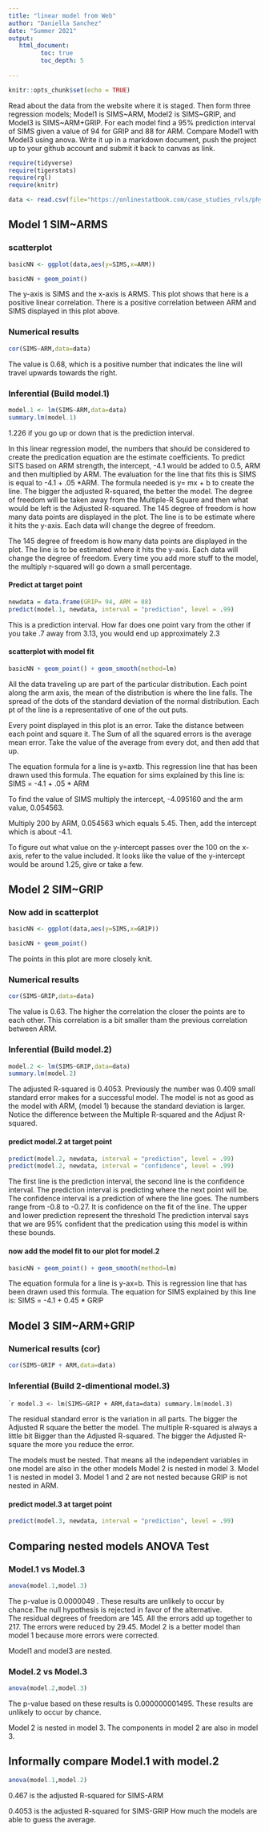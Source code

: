```yaml
---
title: "linear model from Web"
author: "Daniella Sanchez"
date: "Summer 2021"
output:
   html_document:
         toc: true
         toc_depth: 5
        
---
```


```r
knitr::opts_chunk$set(echo = TRUE)
```

Read about the data from the website where it is staged.  Then form three regression models; Model1 is SIMS~ARM, Model2 is SIMS~GRIP, and Model3 is SIMS~ARM+GRIP. For each model find a 95% prediction interval of SIMS given a value of 94  for GRIP and 88 for ARM. Compare Model1 with Model3 using anova. Write it up in a markdown document, push the project up to your github account and submit it back to canvas as link. 

 


```r
require(tidyverse)
require(tigerstats)
require(rgl)
require(knitr)

```

```r
data <- read.csv(file="https://onlinestatbook.com/case_studies_rvls/physical_strength/data.txt",sep="",header=TRUE)  

```

## Model 1 SIM~ARMS

### scatterplot

```r
basicNN <- ggplot(data,aes(y=SIMS,x=ARM))
```

```r
basicNN + geom_point()
```

The y-axis is SIMS and the x-axis is ARMS. This plot shows that here is a positive linear correlation. There is a positive correlation between ARM and SIMS displayed in this plot above. 

### Numerical results

```r
cor(SIMS~ARM,data=data)
```

The value is 0.68, which is a positive number that indicates the line will travel upwards towards the right. 

### Inferential  (Build model.1)

```r
model.1 <- lm(SIMS~ARM,data=data)
summary.lm(model.1)
```

1.226 if you go up or down that is the prediction interval. 

In this linear regression model, the numbers that should be considered to create the predication equation are the estimate coefficients. To predict SITS based on ARM strength, the intercept, -4.1 would be added to 0.5, ARM and then multiplied by ARM.  The evaluation for the line that fits this is SIMS is equal to -4.1 + .05 *ARM. The formula needed is y= mx  + b to create the line. The bigger the adjusted R-squared, the better the model. The degree of freedom will be taken away from the Multiple-R Square and then what would be left is the Adjusted R-squared. The 145 degree of freedom is how many data points are displayed in the plot. The line is to be estimate where it hits the y-axis. Each data will change the degree of freedom. 

The 145 degree of freedom is how many data points are displayed in the plot. The line is to be estimated where it hits the y-axis. Each data will change the degree of freedom. Every time you add more stuff to the model, the multiply r-squared will go down a small percentage. 

#### Predict at target point

```r
newdata = data.frame(GRIP= 94, ARM = 88)
predict(model.1, newdata, interval = "prediction", level = .99)
```

This is a prediction interval. How far does one point vary from the other if you take .7 away from 3.13, you would end up approximately 2.3

#### scatterplot with model fit
  
```r
basicNN + geom_point() + geom_smooth(method=lm)
``` 

All the data traveling up are part of the particular distribution.
Each point along the arm axis, the mean of the distribution is where the line falls. The spread of the dots of the standard deviation of the normal distribution. Each pt of the line is a representative of one of the out puts.

Every point displayed in this plot is an error. Take the distance between each point and square it. The Sum of all the squared errors is the average mean error. Take the value of the average from every dot, and then add that up. 

The equation formula for a line is y=axtb. This regression line that has been drawn used this formula. The equation for sims explained by this line is:
SIMS = -4.1 + .05 * ARM

To find the value of SIMS multiply the intercept, -4.095160 and the arm value, 0.054563. 

Multiply 200 by ARM, 0.054563 which equals 5.45. Then, add the intercept which is about -4.1. 

To figure out what value on the y-intercept passes over the 100 on the x-axis, refer to the value included. It looks like the value of the y-intercept would be around 1.25, give or take a few. 


## Model 2 SIM~GRIP

### Now add in scatterplot

```r
basicNN <- ggplot(data,aes(y=SIMS,x=GRIP))
```

```r
basicNN + geom_point()
```

The points in this plot are more closely knit. 

### Numerical results 

```r
cor(SIMS~GRIP,data=data)
```

The value is 0.63. The higher the correlation the closer the points are to each other. This correlation is a bit smaller tham the previous correlation between ARM. 

### Inferential  (Build model.2)
  
```r
model.2 <- lm(SIMS~GRIP,data=data)
summary.lm(model.2)
```

The adjusted R-squared is 0.4053. Previously the number was 0.409 
small standard error makes for a successful model. The model is not as good as the model with ARM, (model 1) because the standard deviation is larger. Notice the difference between the Multiple R-squared and the Adjust R-squared.


#### predict model.2 at target point

```r
predict(model.2, newdata, interval = "prediction", level = .99)
predict(model.2, newdata, interval = "confidence", level = .99)
```

The first line is the prediction interval, the second line is the confidence interval.
The prediction interval is predicting where the next point will be.
The confidence interval is a prediction of where the line goes. The numbers range from -0.8 to -0.27. It is confidence on the fit of the line. 
The upper and lower prediction represent the threshold
The prediction interval says that we are 95% confident that the predication using this model is within these bounds.

#### now add the model fit to our plot for model.2
  
```r
basicNN + geom_point() + geom_smooth(method=lm)
``` 

The equation formula for a line is y-ax=b. This is regression line that has been drawn used this formula. The equation for SIMS explained by this line is: SIMS = -4.1 + 0.45 * GRIP

## Model 3 SIM~ARM+GRIP

### Numerical results (cor)

```r
cor(SIMS~GRIP + ARM,data=data)
```
  
### Inferential  (Build 2-dimentional model.3)

````r
model.3 <- lm(SIMS~GRIP + ARM,data=data)
summary.lm(model.3)
```

The residual standard error is the variation in all parts. 
The bigger the Adjusted R square the better the model. The multiple R-squared is always a little bit Bigger than the Adjusted R-squared. The bigger the Adjusted R-square the more you reduce the error. 

The models must be nested. That means all the independent variables in one model are also in the other models
Model 2 is nested in model 3. Model 1 is nested in model 3. Model 1 and 2 are not nested because GRIP is not nested in ARM.

#### predict model.3 at target point
  
```r
predict(model.3, newdata, interval = "prediction", level = .99)
```



## Comparing nested models ANOVA Test

### Model.1 vs Model.3

```r
anova(model.1,model.3)
```

The p-value is 0.0000049 . These results are unlikely to occur by chance.The null hypothesis is rejected in favor of the alternative.  
The residual degrees of freedom are 145. All the errors add up together to 217. The errors were reduced by 29.45. 
Model 2 is a better model than model 1 because more errors were corrected. 

Model1 and model3 are nested.

### Model.2 vs Model.3

```r
anova(model.2,model.3)
```

The p-value based on these results is 0.000000001495. These results are unlikely to occur by chance. 

Model 2 is nested in model 3. The components in model 2 are also in model 3. 


## Informally compare Model.1 with model.2

```r
anova(model.1,model.2)
```

0.467 is the adjusted R-squared for SIMS-ARM

0.4053 is the adjusted R-squared for SIMS-GRIP
How much the models are able to guess the average. 

